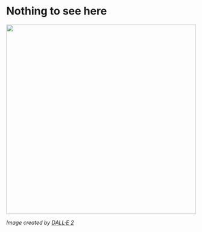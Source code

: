 # Nothing to see here

![](alien.png){width="503"}

*Image created by [DALL·E 2](https://openai.com/product/dall-e-2 "DALL·E 2")*
